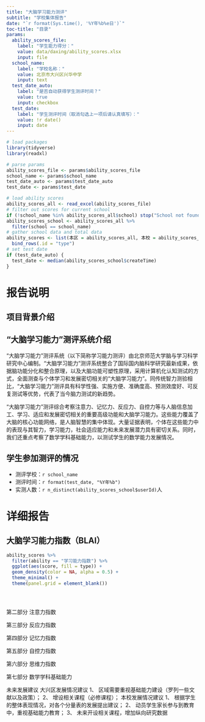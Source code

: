 ```yaml
---
title: "大脑学习能力测评"
subtitle: "学校集体报告"
date: "`r format(Sys.time(), '%Y年%b%e日')`"
toc-title: "目录"
params:
  ability_scores_file:
    label: "学生能力得分："
    value: data/daxing/ability_scores.xlsx
    input: file
  school_name:
    label: "学校名称："
    value: 北京市大兴区兴华中学
    input: text
  test_date_auto:
    label: "是否自动获得学生测评时间？"
    value: true
    input: checkbox
  test_date:
    label: "学生测评时间（取消勾选上一项后请认真填写）："
    value: !r date()
    input: date
---
```


```r
# load packages
library(tidyverse)
library(readxl)

# parse params
ability_scores_file <- params$ability_scores_file
school_name <- params$school_name
test_date_auto <- params$test_date_auto
test_date <- params$test_date

# load ability scores
ability_scores_all <- read_excel(ability_scores_file)
# filter out scores for current school
if (!school_name %in% ability_scores_all$school) stop("School not found!")
ability_scores_school <- ability_scores_all %>%
  filter(school == school_name)
# gather school data and total data
ability_scores <- list(本区 = ability_scores_all, 本校 = ability_scores_school) %>%
  bind_rows(.id = "type")
# set test date
if (test_date_auto) {
  test_date <- median(ability_scores_school$createTime)
}
```

# 报告说明

<!-- 使用没有序号的格式 -->
## 项目背景介绍

<!-- 本次测试基于什么背景下进行实施 （可以跟协同中心要 -->
<!-- 共施测多少个学校，多少学生 -->

<!-- 使用没有序号的格式 -->
## “大脑学习能力”测评系统介绍

“大脑学习能力”测评系统（以下简称学习能力测评）由北京师范大学脑与学习科学研究中心编制。“大脑学习能力”测评系统整合了国际国内脑科学研究最新成果，依据脑功能分化和整合原理，以及大脑功能可塑性原理，采用计算机化认知测试的方式，全面测查与个体学习和发展密切相关的“大脑学习能力”。同传统智力测验相比，“大脑学习能力”测评具有科学性强、实施方便、准确度高、预测效度好、可反复测试等优势，代表了当今脑力测试的新趋势。

“大脑学习能力”测评综合考察注意力、记忆力、反应力、自控力等与人脑信息加工、学习、适应和发展密切相关的重要高级功能和大脑学习能力。这些能力覆盖了大脑的核心功能网络，是人脑智慧的集中体现。大量证据表明，个体在这些能力中的表现与其智力，学习能力，社会适应能力和未来发展潜力具有密切关系。同时，我们还重点考察了数学学科基础能力，以测试学生的数学能力发展情况。

<!-- 使用没有序号的格式 -->
## 学生参加测评的情况

* 测评学校：`r school_name`
* 测评时间：`r format(test_date, "%Y年%b")`
* 实测人数：`r n_distinct(ability_scores_school$userId)`人

# 详细报告

## 大脑学习能力指数（BLAI）

<!-- 本校和本区的BLAI指数分布对比 -->
```r
ability_scores %>%
  filter(ability == "学习能力指数") %>%
  ggplot(aes(score, fill = type)) +
  geom_density(color = NA, alpha = 0.5) +
  theme_minimal() +
  theme(panel.grid = element_blank())
```

<!-- 本区、本校和本校各班的描述性统计表 -->
```r

```

<!-- 年级	人数	平均分	标准差	最高分	最低分	A	B	C	D -->
<!-- 一年级	17	95.98	12.28	123.02	76.20	1	1	8	7 -->
<!-- 二年级	14	98.53	8.76	114.23	85.03	0	2	7	5 -->
<!-- 三年级	62	100.23	11.22	123.86	75.92	4	10	37	11 -->
<!-- 四年级	24	98.86	11.68	121.44	71.63	1	4	10	9 -->
<!-- 五年级	22	97.95	9.93	121.02	80.00	1	2	15	4 -->

<!-- 本区、本校和本校各班的箱型图 -->
```r

```

<!-- 本区、本校和本校各班学生各个水平上的人数比例 -->
```r

```

第二部分 注意力指数

第三部分 反应力指数

第四部分 记忆力指数

第五部分 自控力指数

第六部分 思维力指数

第七部分 数学学科基础能力


未来发展建议
大兴区发展情况建议
1、	区域需要重视基础能力建设（罗列一些文献以及政策）；
2、	增设相关课程（必修课程）；
本校发展情况建议
1、	根据学生的整体表现情况，对各个分量表的发展提出建议；
2、	动员学生家长参与到教育中，重视基础能力教育；
3、	未来开设相关课程，增加纵向研究数据
